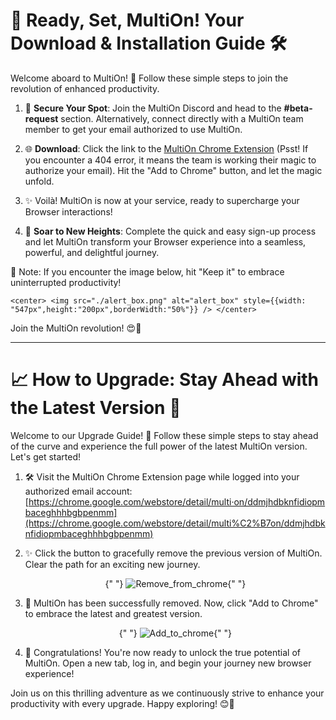 # 🚀 Ready, Set, MultiOn! Your Download & Installation Guide 🛠️

Welcome aboard to MultiOn! 🎉 Follow these simple steps to join the revolution of enhanced productivity.

1. 📨 **Secure Your Spot**: Join the MultiOn Discord and head to the **#beta-request** section. Alternatively, connect directly with a MultiOn team member to get your email authorized to use MultiOn.

2. 🌐 **Download**: Click the link to the [MultiOn Chrome Extension](https://chrome.google.com/webstore/detail/multi%C2%B7on/ddmjhdbknfidiopmbaceghhhbgbpenmm/related) (Psst! If you encounter a 404 error, it means the team is working their magic to authorize your email). Hit the "Add to Chrome" button, and let the magic unfold.

3. ✨ Voilà! MultiOn is now at your service, ready to supercharge your Browser interactions!

4. 🌈 **Soar to New Heights**: Complete the quick and easy sign-up process and let MultiOn transform your Browser experience into a seamless, powerful, and delightful journey.

🔔 Note: If you encounter the image below, hit "Keep it" to embrace uninterrupted productivity!

    <center> <img src="./alert_box.png" alt="alert_box" style={{width: "547px",height:"200px",borderWidth:"50%"}} /> </center>

Join the MultiOn revolution! 😍🚀

---

# 📈 How to Upgrade: Stay Ahead with the Latest Version 🚀

Welcome to our Upgrade Guide! 🎉 Follow these simple steps to stay ahead of the curve and experience the full power of the latest MultiOn version. Let's get started!

1. 🛠️ Visit the MultiOn Chrome Extension page while logged into your authorized email account: [https://chrome.google.com/webstore/detail/multi·on/ddmjhdbknfidiopmbaceghhhbgbpenmm](https://chrome.google.com/webstore/detail/multi%C2%B7on/ddmjhdbknfidiopmbaceghhhbgbpenmm)

2. ✨ Click the button to gracefully remove the previous version of MultiOn. Clear the path for an exciting new journey.

   <center>
     {" "}
     <img
       src="./Remove_from_chrome.png"
       alt="Remove_from_chrome"
       style={{ width: "147px", height: "36px", borderWidth: "50%" }}
     />{" "}
   </center>

3. 🚀 MultiOn has been successfully removed. Now, click "Add to Chrome" to embrace the latest and greatest version.

   <center>
     {" "}
     <img
       src="./Add_to_chrome.png"
       alt="Add_to_chrome"
       style={{ width: "147px", height: "36px", borderWidth: "50%" }}
     />{" "}
   </center>

4. 🌟 Congratulations! You're now ready to unlock the true potential of MultiOn. Open a new tab, log in, and begin your journey new browser experience!

Join us on this thrilling adventure as we continuously strive to enhance your productivity with every upgrade. Happy exploring! 😊🚀
